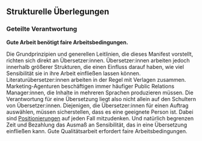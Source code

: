 ## Strukturelle Überlegungen

### Geteilte Verantwortung

**Gute Arbeit benötigt faire Arbeitsbedingungen.**

Die Grundprinzipien und generellen Leitlinien, die dieses Manifest vorstellt, richten sich direkt an Übersetzer:innen. Übersetzer:innen arbeiten jedoch innerhalb größerer Strukturen, die einen Einfluss darauf haben, wie viel Sensibilität sie in ihre Arbeit einfließen lassen können. Literaturübersetzer:innen arbeiten in der Regel mit Verlagen zusammen. Marketing-Agenturen beschäftigen immer häufiger Public Relations Manager:innen, die Inhalte in mehreren Sprachen produzieren müssen. Die Verantwortung für eine Übersetzung liegt also nicht allein auf den Schultern von Übersetzer:innen. Diejenigen, die Übersetzer:innen für einen Auftrag auswählen, müssen sicherstellen, dass es eine geeignete Person ist. Dabei sind [Positionierungen](#positionalities) auf jeden Fall mitzudenken. Und natürlich begrenzen Zeit und Bezahlung das Ausmaß an Sensibilität, das in eine Übersetzung einfließen kann. Gute Qualitätsarbeit erfordert faire Arbeitsbedingungen.
